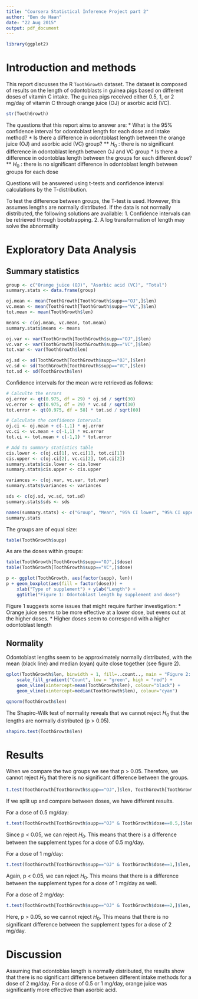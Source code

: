 ```yaml
---
title: "Coursera Statistical Inference Project part 2"
author: "Ben de Haan"
date: "22 Aug 2015"
output: pdf_document
---
```


```r
library(ggplot2)
```

# Introduction and methods
This report discusses the R `ToothGrowth` dataset. The dataset is composed of results on the length of odontoblasts in guinea pigs based on different doses of vitamin C intake. The guinea pigs received either 0.5, 1, or 2 mg/day of vitamin C through orange juice (OJ) or asorbic acid (VC).

```r
str(ToothGrowth)
```

The questions that this report aims to answer are:
* What is the 95% confidence interval for odontoblast length for each dose and intake method?
* Is there a difference in odontoblast length between the orange juice (OJ) and asorbic acid (VC) group?
** $H_0$ : there is no significant difference in odontoblast length between OJ and VC group
* Is there a difference in odontoblas length between the groups for each different dose?
** $H_0$ : there is no significant difference in odontoblast length between groups for each dose

Questions will be answered using t-tests and confidence interval calculations by the T-distribution.

To test the difference between groups, the T-test is used. However, this assumes lengths are normally distributed. If the data is not normally distributed, the following solutions are available: 
1. Confidence intervals can be retrieved through bootstrapping.
2. A log transformation of length may solve the abnormality

# Exploratory Data Analysis

## Summary statistics

```r

group <- c("Orange juice (OJ)", "Asorbic acid (VC)", "Total")
summary.stats <- data.frame(group)

oj.mean <- mean(ToothGrowth[ToothGrowth$supp=="OJ",]$len)
vc.mean <- mean(ToothGrowth[ToothGrowth$supp=="VC",]$len)
tot.mean <- mean(ToothGrowth$len)

means <- c(oj.mean, vc.mean, tot.mean)
summary.stats$means <- means

oj.var <- var(ToothGrowth[ToothGrowth$supp=="OJ",]$len)
vc.var <- var(ToothGrowth[ToothGrowth$supp=="VC",]$len)
tot.var <- var(ToothGrowth$len)

oj.sd <- sd(ToothGrowth[ToothGrowth$supp=="OJ",]$len)
vc.sd <- sd(ToothGrowth[ToothGrowth$supp=="VC",]$len)
tot.sd <- sd(ToothGrowth$len)

```

Confidence intervals for the mean were retrieved as follows:
```r
# Calculte the errors
oj.error <- qt(0.975, df = 29) * oj.sd / sqrt(30)
vc.error <- qt(0.975, df = 29) * vc.sd / sqrt(30)
tot.error <- qt(0.975, df = 58) * tot.sd / sqrt(60)

# Calculate the confidence intervals
oj.ci <- oj.mean + c(-1,1) * oj.error
vc.ci <- vc.mean + c(-1,1) * vc.error
tot.ci <- tot.mean + c(-1,1) * tot.error

# Add to summary statistics table
cis.lower <- c(oj.ci[1], vc.ci[1], tot.ci[1])
cis.upper <- c(oj.ci[2], vc.ci[2], tot.ci[2])
summary.stats$cis.lower <- cis.lower
summary.stats$cis.upper <- cis.upper
```

```r
variances <- c(oj.var, vc.var, tot.var)
summary.stats$variances <- variances

sds <- c(oj.sd, vc.sd, tot.sd)
summary.stats$sds <- sds

names(summary.stats) <- c("Group", "Mean", "95% CI lower", "95% CI upper", "Variance", "Standard deviation")
summary.stats

```

The groups are of equal size:
```r
table(ToothGrowth$supp)
```

As are the doses within groups:
```r
table(ToothGrowth[ToothGrowth$supp=="OJ",]$dose)
table(ToothGrowth[ToothGrowth$supp=="VC",]$dose)
```

```r
p <- ggplot(ToothGrowth, aes(factor(supp), len))
p + geom_boxplot(aes(fill = factor(dose))) +
    xlab("Type of supplement") + ylab("Length") +
    ggtitle("Figure 1: Odontoblast length by supplement and dose")
```
Figure 1 suggests some issues that might require further investigation: 
* Orange juice seems to be more effective at a lower dose, but evens out at the higher doses. 
* Higher doses seem to correspond with a higher odontoblast length


## Normality
Odontoblast lengths seem to be approximately normally distributed, with the mean (black line) and median (cyan) quite close together (see figure 2).

```r
qplot(ToothGrowth$len, binwidth = 1, fill=..count.., main = "Figure 2: Histogram of odontoblast length") + 
    scale_fill_gradient("Count", low = "green", high = "red") +
    geom_vline(xintercept=mean(ToothGrowth$len), colour="black") +
    geom_vline(xintercept=median(ToothGrowth$len), colour="cyan")
```

```r
qqnorm(ToothGrowth$len)
```

The Shapiro-Wilk test of normality reveals that we cannot reject $H_0$ that the lengths are normally distributed (p > 0.05).

```r
shapiro.test(ToothGrowth$len)
```

# Results

When we compare the two groups we see that p > 0.05. Therefore, we cannot reject $H_0$ that there is no significant difference between the groups.

```r
t.test(ToothGrowth[ToothGrowth$supp=="OJ",]$len, ToothGrowth[ToothGrowth$supp=="VC",]$len)
```

If we split up and compare between doses, we have different results. 

For a dose of 0.5 mg/day:
```r
t.test(ToothGrowth[ToothGrowth$supp=="OJ" & ToothGrowth$dose==0.5,]$len, ToothGrowth[ToothGrowth$supp=="VC" & ToothGrowth$dose==0.5,]$len)
```

Since p < 0.05, we can reject $H_0$. This means that there is a difference between the supplement types for a dose of 0.5 mg/day.

For a dose of 1 mg/day:
```r
t.test(ToothGrowth[ToothGrowth$supp=="OJ" & ToothGrowth$dose==1,]$len, ToothGrowth[ToothGrowth$supp=="VC" & ToothGrowth$dose==1,]$len)
```

Again, p < 0.05, we can reject $H_0$. This means that there is a difference between the supplement types for a dose of 1 mg/day as well.

For a dose of 2 mg/day:
```r
t.test(ToothGrowth[ToothGrowth$supp=="OJ" & ToothGrowth$dose==2,]$len, ToothGrowth[ToothGrowth$supp=="VC" & ToothGrowth$dose==2,]$len)
```
Here, p > 0.05, so we cannot reject $H_0$. This means that there is no significant difference between the supplement types for a dose of 2 mg/day.


# Discussion
Assuming that odontoblas length is normally distributed, the results show that there is no significant difference between different intake methods for a dose of 2 mg/day. For a dose of 0.5 or 1 mg/day, orange juice was significantly more effective than asorbic acid.
